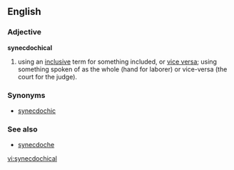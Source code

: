 ==English==

===Adjective===
'''synecdochical'''

# using an [[inclusive]] term for something included, or [[vice versa]]; using something spoken of as the whole (hand for laborer) or vice-versa (the court for the judge).

===Synonyms===
*[[synecdochic]]

===See also===
* [[synecdoche]]

[[vi:synecdochical]]